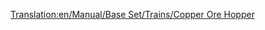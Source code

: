 [[Translation:en/Manual/Base Set/Trains/Copper Ore Hopper]]
{{fr/Wagon|Nom=Wagon de minerai de cuivre
|Coût=1 048£ (2 096$)
|Poids=19 / 49 t
|Image=[[File:en/Copperorehopper.png]]
|Capacité=30 tonnes de minerai de cuivre
|MonoCoût="
|MonoPoids=19 / 54 t
|MonoCapacité=35 tonnes de minerai de cuivre
|MagCoût="
|MagPoids=19 / 56 t
|MagCapacité=37 tonnes de minerai de cuivre
|Description=Ce wagon est utilsié pour transporter du minerai de cuivre des mines vers les usines, dans les territoires [[fr/Manual/Climat#Subtropical|subtropicaux]].
}}